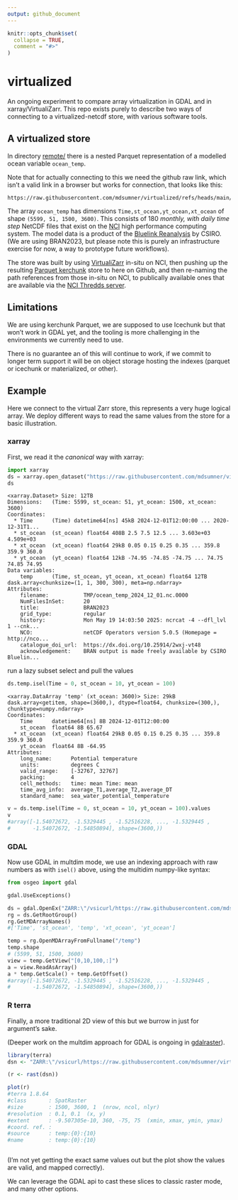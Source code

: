 ```yaml
---
output: github_document
---
```


<!-- README.md is generated from README.Rmd. Please edit that file -->

```r
knitr::opts_chunk$set(
  collapse = TRUE,
  comment = "#>"
)
```

# virtualized

An ongoing experiment to compare array virtualization in GDAL and in xarray/VirtualiZarr. This repo exists purely to describe two ways of connecting to a virtualized-netcdf store, with various software tools. 

## A virtualized store

In directory [remote/](https://github.com/mdsumner/virtualized/tree/main/remote/ocean_temp_2023.parq) there is a nested Parquet representation of a modelled ocean variable `ocean_temp`. 

Note that for actually connecting to this we need the github raw link, which isn't a valid link in a browser but works for connection, that looks like this: 

```
https://raw.githubusercontent.com/mdsumner/virtualized/refs/heads/main/remote/ocean_temp_2023.parq
```
The array `ocean_temp` has dimensions `Time,st_ocean,yt_ocean,xt_ocean` of shape `(5599, 51, 1500, 3600)`. This consists of 180 *monthly, with daily time step* NetCDF files that exist on the [NCI](https://nci.org.au/) high performance computing system. The model data is a product of the [Bluelink Reanalysis](https://research.csiro.au/bluelink/global/reanalysis/) by CSIRO. (We are using BRAN2023, but please note this is purely an infrastructure exercise for now, a way to prototype future workflows). 

The store was built by using [VirtualiZarr](https://virtualizarr.readthedocs.io/en/latest/index.html) in-situ on NCI, then pushing up the resulting [Parquet kerchunk](https://fsspec.github.io/kerchunk/spec.html#parquet-references) store to here on Github, and then re-naming the path references from those in-situ on NCI, to publically available ones that are available via the [NCI Thredds server](https://thredds.nci.org.au/thredds/catalog/gb6/BRAN/BRAN2023/catalog.html). 

## Limitations

We are using kerchunk Parquet, we are supposed to use Icechunk but that won't work in GDAL yet, and the tooling is more challenging in the environments we currently need to use. 

There is no guarantee an of this will continue to work, if we commit to longer term support it will be on object storage hosting the indexes (parquet or icechunk or materialized, or other). 



## Example

Here we connect to the virtual Zarr store, this represents a very huge logical array. We deploy different ways to read the same values from the store for a basic illustration. 

### xarray

First, we read it the *canonical* way with xarray: 

```python
import xarray
ds = xarray.open_dataset("https://raw.githubusercontent.com/mdsumner/virtualized/refs/heads/main/remote/ocean_temp_2023.parq", engine = "kerchunk", chunks = {})
ds
```

```
<xarray.Dataset> Size: 12TB
Dimensions:   (Time: 5599, st_ocean: 51, yt_ocean: 1500, xt_ocean: 3600)
Coordinates:
  * Time      (Time) datetime64[ns] 45kB 2024-12-01T12:00:00 ... 2020-12-31T1...
  * st_ocean  (st_ocean) float64 408B 2.5 7.5 12.5 ... 3.603e+03 4.509e+03
  * xt_ocean  (xt_ocean) float64 29kB 0.05 0.15 0.25 0.35 ... 359.8 359.9 360.0
  * yt_ocean  (yt_ocean) float64 12kB -74.95 -74.85 -74.75 ... 74.75 74.85 74.95
Data variables:
    temp      (Time, st_ocean, yt_ocean, xt_ocean) float64 12TB dask.array<chunksize=(1, 1, 300, 300), meta=np.ndarray>
Attributes:
    filename:           TMP/ocean_temp_2024_12_01.nc.0000
    NumFilesInSet:      20
    title:              BRAN2023
    grid_type:          regular
    history:            Mon May 19 14:03:50 2025: ncrcat -4 --dfl_lvl 1 --cnk...
    NCO:                netCDF Operators version 5.0.5 (Homepage = http://nco...
    catalogue_doi_url:  https://dx.doi.org/10.25914/2wxj-vt48
    acknowledgement:    BRAN output is made freely available by CSIRO Bluelin...
```

run a lazy subset select and pull the values

```python
ds.temp.isel(Time = 0, st_ocean = 10, yt_ocean = 100)
```

```
<xarray.DataArray 'temp' (xt_ocean: 3600)> Size: 29kB
dask.array<getitem, shape=(3600,), dtype=float64, chunksize=(300,), chunktype=numpy.ndarray>
Coordinates:
    Time      datetime64[ns] 8B 2024-12-01T12:00:00
    st_ocean  float64 8B 65.67
  * xt_ocean  (xt_ocean) float64 29kB 0.05 0.15 0.25 0.35 ... 359.8 359.9 360.0
    yt_ocean  float64 8B -64.95
Attributes:
    long_name:      Potential temperature
    units:          degrees C
    valid_range:    [-32767, 32767]
    packing:        4
    cell_methods:   time: mean Time: mean
    time_avg_info:  average_T1,average_T2,average_DT
    standard_name:  sea_water_potential_temperature
```

```python
v = ds.temp.isel(Time = 0, st_ocean = 10, yt_ocean = 100).values
v
#array([-1.54072672, -1.5329445 , -1.52516228, ..., -1.5329445 ,
#       -1.54072672, -1.54850894], shape=(3600,))

```

### GDAL

Now use GDAL in multdim mode, we use an indexing approach with raw numbers as with `isel()` above, using the multidim numpy-like syntax: 

```python
from osgeo import gdal

gdal.UseExceptions()

ds = gdal.OpenEx("ZARR:\"/vsicurl/https://raw.githubusercontent.com/mdsumner/virtualized/refs/heads/main/remote/ocean_temp_2023.parq\"", gdal.OF_MULTIDIM_RASTER)
rg = ds.GetRootGroup()
rg.GetMDArrayNames()
#['Time', 'st_ocean', 'temp', 'xt_ocean', 'yt_ocean']

temp = rg.OpenMDArrayFromFullname("/temp")
temp.shape
# (5599, 51, 1500, 3600)
view = temp.GetView("[0,10,100,:]")
a = view.ReadAsArray()
a * temp.GetScale() + temp.GetOffset()
#array([-1.54072672, -1.5329445 , -1.52516228, ..., -1.5329445 ,
#       -1.54072672, -1.54850894], shape=(3600,))

```

### R terra

Finally, a more traditional 2D view of this but we burrow in just for argument's sake. 


(Deeper work on the multdim approach for GDAL is ongoing in [gdalraster](https://github.com/USDAForestService/gdalraster)). 


```r
library(terra)
dsn <- "ZARR:\"/vsicurl/https://raw.githubusercontent.com/mdsumner/virtualized/refs/heads/main/remote/ocean_temp_2023.parq\":/temp:{10}:{0}"

(r <- rast(dsn))

plot(r)
#terra 1.8.64
#class       : SpatRaster
#size        : 1500, 3600, 1  (nrow, ncol, nlyr)
#resolution  : 0.1, 0.1  (x, y)
#extent      : -9.507305e-10, 360, -75, 75  (xmin, xmax, ymin, ymax)
#coord. ref. :
#source      : temp:{0}:{10}
#name        : temp:{0}:{10}



```

(I'm not yet getting the exact same values out but the plot show the values are valid, and mapped correctly). 


We can leverage the GDAL api to cast these slices to classic raster mode, and many other options. 

